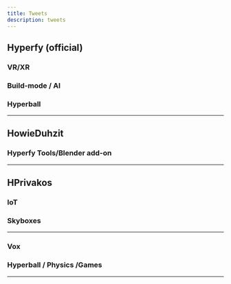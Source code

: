 ```yaml
---
title: Tweets
description: tweets
---
```

<script async src="https://platform.twitter.com/widgets.js"></script>



## Hyperfy (official)

### VR/XR
<Tweet theme="dark" id="https://x.com/hyperfy_io/status/1889086266286670139
" />

### Build-mode / AI
<Tweet theme="dark" id="https://x.com/hyperfy_io/status/1888704919617646959
" />

### Hyperball
<Tweet theme="dark" id="https://x.com/hyperfy_io/status/1883940479827599873
" />

---

## HowieDuhzit

### Hyperfy Tools/Blender add-on
<Tweet theme="dark" id="https://x.com/HowieDuhzit/status/1883984035401334877" />

---

## HPrivakos

### IoT
<Tweet theme="dark" id="https://x.com/HPrivakos/status/1888370710525133033" />

### Skyboxes
<Tweet theme="dark" id="https://x.com/HPrivakos/status/1888861796712206406" />


---

### Vox

### Hyperball / Physics /Games
<Tweet theme="dark" id="https://x.com/voxvienne/status/1883143431616352393" />

---
